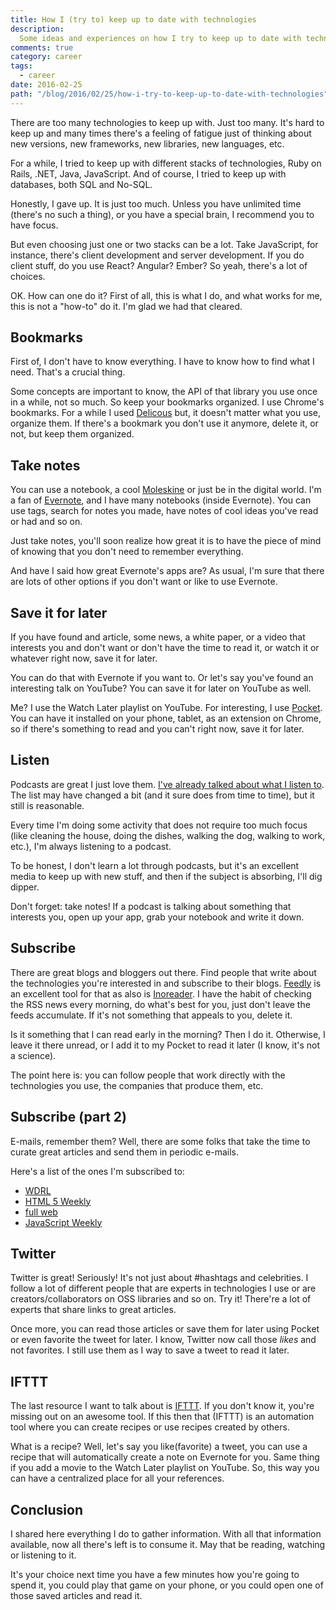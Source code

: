 ```yaml
---
title: How I (try to) keep up to date with technologies
description:
  Some ideas and experiences on how I try to keep up to date with technologies.
comments: true
category: career
tags:
  - career
date: 2016-02-25
path: "/blog/2016/02/25/how-i-try-to-keep-up-to-date-with-technologies"
---
```


There are too many technologies to keep up with. Just too many. It's hard to
keep up and many times there's a feeling of fatigue just of thinking about new
versions, new frameworks, new libraries, new languages, etc.

For a while, I tried to keep up with different stacks of technologies, Ruby on
Rails, .NET, Java, JavaScript. And of course, I tried to keep up with databases,
both SQL and No-SQL.

Honestly, I gave up. It is just too much. Unless you have unlimited time
(there's no such a thing), or you have a special brain, I recommend you to have
focus.

But even choosing just one or two stacks can be a lot. Take JavaScript, for
instance, there's client development and server development. If you do client
stuff, do you use React? Angular? Ember? So yeah, there's a lot of choices.

OK. How can one do it? First of all, this is what I do, and what works for me,
this is not a "how-to" do it. I'm glad we had that cleared.

## Bookmarks

First of, I don't have to know everything. I have to know how to find what I
need. That's a crucial thing.

Some concepts are important to know, the API of that library you use once in a
while, not so much. So keep your bookmarks organized. I use Chrome's bookmarks.
For a while I used [Delicous](https://delicious.com/) but, it doesn't matter
what you use, organize them. If there's a bookmark you don't use it anymore,
delete it, or not, but keep them organized.

## Take notes

You can use a notebook, a cool [Moleskine](http://www.moleskine.com/en/) or just
be in the digital world. I'm a fan of [Evernote](https://evernote.com/), and I
have many notebooks (inside Evernote). You can use tags, search for notes you
made, have notes of cool ideas you've read or had and so on.

Just take notes, you'll soon realize how great it is to have the piece of mind
of knowing that you don't need to remember everything.

And have I said how great Evernote's apps are? As usual, I'm sure that there are
lots of other options if you don't want or like to use Evernote.

## Save it for later

If you have found and article, some news, a white paper, or a video that
interests you and don't want or don't have the time to read it, or watch it or
whatever right now, save it for later.

You can do that with Evernote if you want to. Or let's say you've found an
interesting talk on YouTube? You can save it for later on YouTube as well.

Me? I use the Watch Later playlist on YouTube. For interesting, I use
[Pocket](https://getpocket.com/). You can have it installed on your phone,
tablet, as an extension on Chrome, so if there's something to read and you can't
right now, save it for later.

## Listen

Podcasts are great I just love them.
[I've already talked about what I listen to](http://templecoding.com/blog/2015/10/06/whats-on-my-playlist-podcasts-i-listen-to/).
The list may have changed a bit (and it sure does from time to time), but it
still is reasonable.

Every time I'm doing some activity that does not require too much focus (like
cleaning the house, doing the dishes, walking the dog, walking to work, etc.),
I'm always listening to a podcast.

To be honest, I don't learn a lot through podcasts, but it's an excellent media
to keep up with new stuff, and then if the subject is absorbing, I'll dig
dipper.

Don't forget: take notes! If a podcast is talking about something that interests
you, open up your app, grab your notebook and write it down.

## Subscribe

There are great blogs and bloggers out there. Find people that write about the
technologies you're interested in and subscribe to their blogs.
[Feedly](https://feedly.com/) is an excellent tool for that as also is
[Inoreader](https://www.inoreader.com). I have the habit of checking the RSS
news every morning, do what's best for you, just don't leave the feeds
accumulate. If it's not something that appeals to you, delete it.

Is it something that I can read early in the morning? Then I do it. Otherwise, I
leave it there unread, or I add it to my Pocket to read it later (I know, it's
not a science).

The point here is: you can follow people that work directly with the
technologies you use, the companies that produce them, etc.

## Subscribe (part 2)

E-mails, remember them? Well, there are some folks that take the time to curate
great articles and send them in periodic e-mails.

Here's a list of the ones I'm subscribed to:

- [WDRL](https://wdrl.info/)
- [HTML 5 Weekly](http://html5weekly.com/)
- [full web](http://fullweb.io/)
- [JavaScript Weekly](http://javascriptweekly.com/)

## Twitter

Twitter is great! Seriously! It's not just about #hashtags and celebrities. I
follow a lot of different people that are experts in technologies I use or are
creators/collaborators on OSS libraries and so on. Try it! There're a lot of
experts that share links to great articles.

Once more, you can read those articles or save them for later using Pocket or
even favorite the tweet for later. I know, Twitter now call those _likes_ and
not favorites. I still use them as I way to save a tweet to read it later.

## IFTTT

The last resource I want to talk about is [IFTTT](https://ifttt.com/). If you
don't know it, you're missing out on an awesome tool. If this then that (IFTTT)
is an automation tool where you can create recipes or use recipes created by
others.

What is a recipe? Well, let's say you like(favorite) a tweet, you can use a
recipe that will automatically create a note on Evernote for you. Same thing if
you add a movie to the Watch Later playlist on YouTube. So, this way you can
have a centralized place for all your references.

## Conclusion

I shared here everything I do to gather information. With all that information
available, now all there's left is to consume it. May that be reading, watching
or listening to it.

It's your choice next time you have a few minutes how you're going to spend it,
you could play that game on your phone, or you could open one of those saved
articles and read it.
